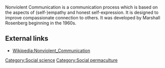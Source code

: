 Nonviolent Communication is a communication process which is based on the aspects of (self-)empathy and honest self-expression.
It is designed to improve compassionate connection to others. It was developed by Marshall Rosenberg beginning in the 1960s.



== External links ==

* [[Wikipedia:Nonviolent_Communication]] 


{{stub}}

[[Category:Social science]]
[[Category:Social permaculture]]